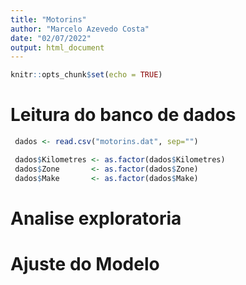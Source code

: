 ```yaml
---
title: "Motorins"
author: "Marcelo Azevedo Costa"
date: "02/07/2022"
output: html_document
---
```


```r
knitr::opts_chunk$set(echo = TRUE)
```


# Leitura do banco de dados
```r

 dados <- read.csv("motorins.dat", sep="")

 dados$Kilometres <- as.factor(dados$Kilometres)
 dados$Zone       <- as.factor(dados$Zone)
 dados$Make       <- as.factor(dados$Make)

```


# Analise exploratoria


# Ajuste do Modelo




